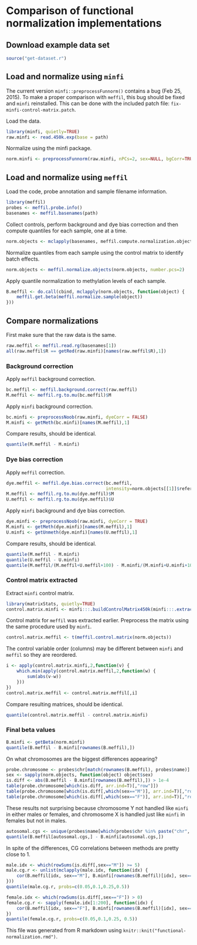 # Comparison of functional normalization implementations

## Download example data set 

```r
source("get-dataset.r")
```

## Load and normalize using `minfi`

The current version `minfi::preprocessFunnorm()` contains a bug (Feb 25, 2015).
To make a proper comparison with `meffil`, this bug should be fixed
and `minfi` reinstalled.
This can be done with the included patch file: `fix-minfi-control-matrix.patch`.

Load the data.

```r
library(minfi, quietly=TRUE)
raw.minfi <- read.450k.exp(base = path)
```

Normalize using the minfi package.
```r
norm.minfi <- preprocessFunnorm(raw.minfi, nPCs=2, sex=NULL, bgCorr=TRUE, dyeCorr=TRUE, verbose=TRUE)
```

## Load and normalize using `meffil`

Load the code, probe annotation and sample filename information.
```r
library(meffil)
probes <- meffil.probe.info()
basenames <- meffil.basenames(path)
```

Collect controls, perform background and dye bias correction and then
compute quantiles for each sample, one at a time.
```r
norm.objects <- mclapply(basenames, meffil.compute.normalization.object)
```
 
Normalize quantiles from each sample using the control
matrix to identify batch effects.
```r
norm.objects <- meffil.normalize.objects(norm.objects, number.pcs=2)
```

Apply quantile normalization to methylation levels of each sample.
```r
B.meffil <- do.call(cbind, mclapply(norm.objects, function(object) {
    meffil.get.beta(meffil.normalize.sample(object)) 
})) 
```

## Compare normalizations

First make sure that the raw data is the same.
```r
raw.meffil <- meffil.read.rg(basenames[1])
all(raw.meffil$R == getRed(raw.minfi)[names(raw.meffil$R),1])
```

### Background correction

Apply `meffil` background correction.
```r
bc.meffil <- meffil.background.correct(raw.meffil)
M.meffil <- meffil.rg.to.mu(bc.meffil)$M
```

Apply `minfi` background correction.
```r
bc.minfi <- preprocessNoob(raw.minfi, dyeCorr = FALSE)
M.minfi <- getMeth(bc.minfi)[names(M.meffil),1]
```

Compare results, should be identical.
```r
quantile(M.meffil - M.minfi)
```

### Dye bias correction
Apply `meffil` correction.
```r
dye.meffil <- meffil.dye.bias.correct(bc.meffil,
                                      intensity=norm.objects[[1]]$reference.intensity)
M.meffil <- meffil.rg.to.mu(dye.meffil)$M
U.meffil <- meffil.rg.to.mu(dye.meffil)$U
```

Apply `minfi` background and dye bias correction.
```r
dye.minfi <- preprocessNoob(raw.minfi, dyeCorr = TRUE)
M.minfi <- getMeth(dye.minfi)[names(M.meffil),1]
U.minfi <- getUnmeth(dye.minfi)[names(U.meffil),1]
```

Compare results, should be identical.
```r
quantile(M.meffil - M.minfi)
quantile(U.meffil - U.minfi)
quantile(M.meffil/(M.meffil+U.meffil+100) - M.minfi/(M.minfi+U.minfi+100))
```

### Control matrix extracted

Extract `minfi` control matrix.
```r
library(matrixStats, quietly=TRUE)
control.matrix.minfi <- minfi:::.buildControlMatrix450k(minfi:::.extractFromRGSet450k(raw.minfi))
```

Control matrix for `meffil` was extracted earlier.
Preprocess the matrix using the same procedure used by `minfi`.
```r
control.matrix.meffil <- t(meffil.control.matrix(norm.objects))
```

The control variable order (columns) may be different between `minfi` and `meffil`
so they are reordered.
```r
i <- apply(control.matrix.minfi,2,function(v) {
    which.min(apply(control.matrix.meffil,2,function(w) {
        sum(abs(v-w))
    }))
})
control.matrix.meffil <- control.matrix.meffil[,i]
```

Compare resulting matrices, should be identical.
```r
quantile(control.matrix.meffil - control.matrix.minfi)
```

### Final beta values

```r
B.minfi <- getBeta(norm.minfi)
quantile(B.meffil - B.minfi[rownames(B.meffil),])
```

On what chromosomes are the biggest differences appearing?
```r
probe.chromosome <- probes$chr[match(rownames(B.meffil), probes$name)]
sex <- sapply(norm.objects, function(object) object$sex)
is.diff <- abs(B.meffil - B.minfi[rownames(B.meffil),]) > 1e-4
table(probe.chromosome[which(is.diff, arr.ind=T)[,"row"]])
table(probe.chromosome[which(is.diff[,which(sex=="M")], arr.ind=T)[,"row"]])
table(probe.chromosome[which(is.diff[,which(sex=="F")], arr.ind=T)[,"row"]])
```
These results not surprising
because chromosome Y not handled like `minfi` in either males or females, 
and chromosome X is handled just like `minfi` in females but not in males.

```r
autosomal.cgs <- unique(probes$name[which(probes$chr %in% paste("chr", 1:22, sep=""))])
quantile(B.meffil[autosomal.cgs,] - B.minfi[autosomal.cgs,])
```

In spite of the differences, CG correlations between methods are pretty close to 1.
```r
male.idx <- which(rowSums(is.diff[,sex=="M"]) >= 5)
male.cg.r <- unlist(mclapply(male.idx, function(idx) {
    cor(B.meffil[idx, sex=="M"], B.minfi[rownames(B.meffil)[idx], sex=="M"])
}))
quantile(male.cg.r, probs=c(0.05,0.1,0.25,0.5))

female.idx <- which(rowSums(is.diff[,sex=="F"]) > 0)
female.cg.r <- sapply(female.idx[1:200], function(idx) {
    cor(B.meffil[idx, sex=="F"], B.minfi[rownames(B.meffil)[idx], sex=="F"])
})
quantile(female.cg.r, probs=c(0.05,0.1,0.25, 0.5))
```


This file was generated from R markdown
using `knitr::knit("functional-normalization.rmd")`.
